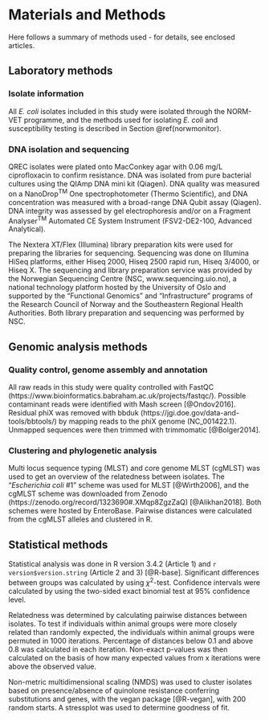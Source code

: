 # Materials and Methods

Here follows a summary of methods used - for details, see enclosed articles.

<!-- Chapter 1  -->
## Laboratory methods

### Isolate information
All _E. coli_ isolates included in this study were isolated through the NORM-VET programme, and the methods used for isolating _E. coli_ and susceptibility testing is described in Section \@ref(norwmonitor).

### DNA isolation and sequencing
QREC isolates were plated onto MacConkey agar with 0.06 mg/L ciprofloxacin to confirm resistance. DNA was isolated from pure bacterial cultures using the QIAmp DNA mini kit (Qiagen). DNA quality was measured on a NanoDrop^TM^ One spectrophotometer (Thermo Scientific), and DNA concentration was measured with a broad-range DNA Qubit assay (Qiagen). DNA integrity was assessed by gel electrophoresis and/or on a Fragment Analyser^TM^ Automated CE System Instrument (FSV2-DE2-100, Advanced Analytical).

The Nextera XT/Flex (Illumina) library preparation kits were used for preparing the libraries for sequencing. Sequencing was done on Illumina HiSeq platforms, either Hiseq 2000, Hiseq 2500 rapid run, Hiseq 3/4000, or Hiseq X. The sequencing and library preparation service was provided by the Norwegian Sequencing Centre (NSC, www.sequencing.uio.no), a national technology platform hosted by the University of Oslo and supported by the "Functional Genomics" and "Infrastructure" programs of the Research Council of Norway and the Southeastern Regional Health Authorities. Both library preparation and sequencing was performed by NSC.

<!-- Chapter 2  -->
## Genomic analysis methods
### Quality control, genome assembly and annotation
All raw reads in this study were quality controlled with FastQC (https://www.bioinformatics.babraham.ac.uk/projects/fastqc/). Possible contaminant reads were identified with Mash screen [@Ondov2016]. Residual phiX was removed with bbduk (https://jgi.doe.gov/data-and-tools/bbtools/) by mapping reads to the phiX genome (NC_001422.1). Unmapped sequences were then trimmed with trimmomatic [@Bolger2014].

### Clustering and phylogenetic analysis
Multi locus sequence typing (MLST) and core genome MLST (cgMLST) was used to get an overview of the relatedness between isolates. The "_Escherichia coli_ #1" scheme was used for MLST [@Wirth2006], and the cgMLST scheme was downloaded from Zenodo (https://zenodo.org/record/1323690#.XMqp8ZgzZaQ) [@Alikhan2018]. Both schemes were hosted by EnteroBase. Pairwise distances were calculated from the cgMLST alleles and clustered in R. 


<!-- Chapter 3 -->
## Statistical methods
Statistical analysis was done in R version 3.4.2 (Article 1) and `r version$version.string` (Article 2 and 3) [@R-base].
Significant differences between groups was calculated by using $\chi$^2^-test. Confidence intervals were calculated by using the two-sided exact binomial test at 95% confidence level.

Relatedness was determined by calculating pairwise distances between isolates. To test if individuals within animal groups were more closely related than randomly expected, the individuals within animal groups were permuted in 1000 iterations. Percentage of distances below 0.1 and above 0.8 was calculated in each iteration. Non-exact p-values was then calculated on the basis of how many expected values from x iterations were above the observed value. 

Non-metric multidimensional scaling (NMDS) was used to cluster isolates based on presence/absence of quinolone resistance conferring substitutions and genes, with the vegan package [@R-vegan], with 200 random starts. A stressplot was used to determine goodness of fit.